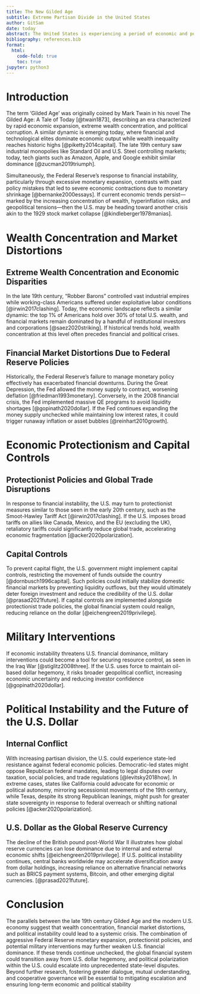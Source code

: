 ```yaml
---
title: The New Gilded Age
subtitle: Extreme Partisan Divide in the United States
author: GitSam
date: today
abstract: The United States is experiencing a period of economic and political polarization reminiscent of the late 19th century Gilded Age. This study explores the potential consequences of extreme political bifurcation, economic concentration, and financial instability, drawing historical parallels between the original Gilded Age (1870s-1929) and the current economic landscape. By analyzing historical precedents such as the Great Depression, the 2008 financial crisis, and recent central bank policies, this paper examines the risks posed by increasing wealth concentration, aggressive monetary expansion, protectionist policies, and potential military interventions. We explore qualitatively how the Federal Reserve's responses to economic downturns, including extreme quantitative easing (QE) and capital controls, could impact financial stability. Furthermore, we evaluate the global ramifications of a politically divided America where economic and military strategies diverge from traditional allies.
bibliography: references.bib
format:
  html:
    code-fold: true
    toc: true
jupyter: python3
---
```



# Introduction

The term 'Gilded Age' was originally coined by Mark Twain in his novel The Gilded Age: A Tale of Today [@twain1873], describing an era characterized by rapid economic expansion, extreme wealth concentration, and political corruption. A similar dynamic is emerging today, where financial and technological elites dominate economic output while wealth inequality reaches historic highs [@piketty2014capital]. The late 19th century saw industrial monopolies like Standard Oil and U.S. Steel controlling markets; today, tech giants such as Amazon, Apple, and Google exhibit similar dominance [@zucman2019triumph].

Simultaneously, the Federal Reserve’s response to financial instability, particularly through excessive monetary expansion, contrasts with past policy mistakes that led to severe economic contractions due to monetary shrinkage [@bernanke2000essays]. If current economic trends persist—marked by the increasing concentration of wealth, hyperinflation risks, and geopolitical tensions—then the U.S. may be heading toward another crisis akin to the 1929 stock market collapse [@kindleberger1978manias].

# Wealth Concentration and Market Distortions

## Extreme Wealth Concentration and Economic Disparities

In the late 19th century, "Robber Barons" controlled vast industrial empires while working-class Americans suffered under exploitative labor conditions [@irwin2017clashing]. Today, the economic landscape reflects a similar dynamic: the top 1% of Americans hold over 30% of total U.S. wealth, and financial markets remain dominated by a handful of institutional investors and corporations [@saez2020striking]. If historical trends hold, wealth concentration at this level often precedes financial and political crises.

## Financial Market Distortions Due to Federal Reserve Policies

Historically, the Federal Reserve's failure to manage monetary policy effectively has exacerbated financial downturns. During the Great Depression, the Fed allowed the money supply to contract, worsening deflation [@friedman1993monetary]. Conversely, in the 2008 financial crisis, the Fed implemented massive QE programs to avoid liquidity shortages [@gopinath2020dollar]. If the Fed continues expanding the money supply unchecked while maintaining low interest rates, it could trigger runaway inflation or asset bubbles [@reinhart2010growth].

# Economic Protectionism and Capital Controls

## Protectionist Policies and Global Trade Disruptions

In response to financial instability, the U.S. may turn to protectionist measures similar to those seen in the early 20th century, such as the Smoot-Hawley Tariff Act [@irwin2017clashing]. If the U.S. imposes broad tariffs on allies like Canada, Mexico, and the EU (excluding the UK), retaliatory tariffs could significantly reduce global trade, accelerating economic fragmentation [@acker2020polarization].

## Capital Controls

To prevent capital flight, the U.S. government might implement capital controls, restricting the movement of funds outside the country [@dornbusch1996capital]. Such policies could initially stabilize domestic financial markets by preventing liquidity outflows, but they would ultimately deter foreign investment and reduce the credibility of the U.S. dollar [@prasad2021future]. If capital controls are implemented alongside protectionist trade policies, the global financial system could realign, reducing reliance on the dollar [@eichengreen2019privilege].

# Military Interventions

If economic instability threatens U.S. financial dominance, military interventions could become a tool for securing resource control, as seen in the Iraq War [@stiglitz2008three]. If the U.S. uses force to maintain oil-based dollar hegemony, it risks broader geopolitical conflict, increasing economic uncertainty and reducing investor confidence [@gopinath2020dollar].

# Political Instability and the Future of the U.S. Dollar

## Internal Conflict

With increasing partisan division, the U.S. could experience state-led resistance against federal economic policies. Democratic-led states might oppose Republican federal mandates, leading to legal disputes over taxation, social policies, and trade regulations [@levitsky2018how]. In extreme cases, states like California could advocate for economic or political autonomy, mirroring secessionist movements of the 19th century, while Texas, despite its strong Republican leanings, might push for greater state sovereignty in response to federal overreach or shifting national policies [@acker2020polarization].

## U.S. Dollar as the Global Reserve Currency

The decline of the British pound post-World War II illustrates how global reserve currencies can lose dominance due to internal and external economic shifts [@eichengreen2019privilege]. If U.S. political instability continues, central banks worldwide may accelerate diversification away from dollar holdings, increasing reliance on alternative financial networks such as BRICS payment systems, Bitcoin, and other emerging digital currencies. [@prasad2021future].

# Conclusion

The parallels between the late 19th century Gilded Age and the modern U.S. economy suggest that wealth concentration, financial market distortions, and political instability could lead to a systemic crisis. The combination of aggressive Federal Reserve monetary expansion, protectionist policies, and potential military interventions may further weaken U.S. financial dominance. If these trends continue unchecked, the global financial system could transition away from U.S. dollar hegemony, and political polarization within the U.S. could escalate into unprecedented state-level disputes. Beyond further research, fostering greater dialogue, mutual understanding, and cooperative governance will be essential to mitigating escalation and ensuring long-term economic and political stability


